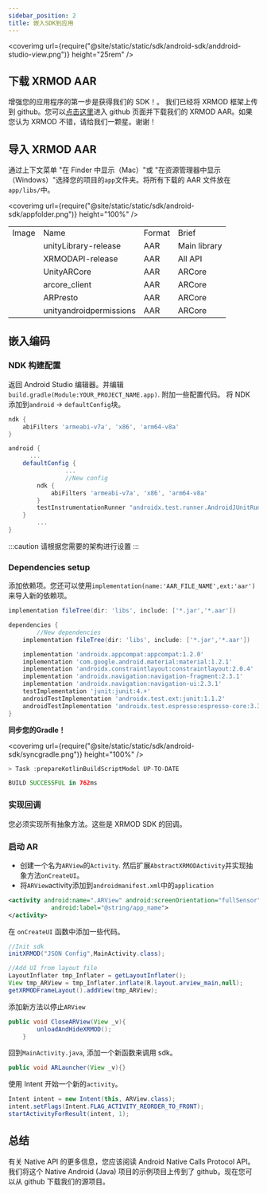 ```yaml
---
sidebar_position: 2
title: 嵌入SDK到应用
---
```



<coverimg url={require("@site/static/static/sdk/android-sdk/anddroid-studio-view.png")} height="25rem" />

## 下载 XRMOD AAR

增强您的应用程序的第一步是获得我们的 SDK！。
我们已经将 XRMOD 框架上传到 github。您可以[点击这里](https://github.com/Phantomxm2021/ARMOD-Framework)进入 github 页面并下载我们的 XRMOD AAR。如果您认为 XRMOD 不错，请给我们一颗星。谢谢！

## 导入 XRMOD AAR

通过上下文菜单 "在 Finder 中显示（Mac）"或 "在资源管理器中显示（Windows）"选择您的项目的`app`文件夹。将所有下载的 AAR 文件放在`app/libs/`中。

<coverimg url={require("@site/static/static/sdk/android-sdk/appfolder.png")} height="100%" />

<table>
  <tr>
    <td>Image</td>
    <td>Name</td>
    <td>Format</td>
    <td>Brief</td>
  </tr>
  <tr>
    <td rowspan="7">
      <coverimg url={require("@site/static/static/sdk/android-sdk/dragtoset.png")} height="25rem" />
    </td>
  </tr>
  <tr>
    <td>unityLibrary-release</td>
    <td>AAR</td>
    <td>Main library</td>
  </tr>
  <tr>
    <td>XRMODAPI-release</td>
    <td>AAR</td>
    <td>All API</td>
  </tr>
  <tr>
    <td>UnityARCore</td>
    <td>AAR</td>
    <td>ARCore</td>
  </tr>
  <tr>
    <td>arcore_client</td>
    <td>AAR</td>
    <td>ARCore</td>
  </tr>
  <tr>
    <td>ARPresto</td>
    <td>AAR</td>
    <td>ARCore</td>
  </tr>
  <tr>
    <td>unityandroidpermissions</td>
    <td>AAR</td>
    <td>ARCore</td>
  </tr>
</table>

## 嵌入编码

### NDK 构建配置

返回 Android Studio 编辑器。并编辑`build.gradle(Module:YOUR_PROJECT_NAME.app)`. 附加一些配置代码。
将 NDK 添加到`android` -> `defaultConfig`块。

```gradle title="build.gradle(Module:ProjectName.app)"
ndk {
    abiFilters 'armeabi-v7a', 'x86', 'arm64-v8a'
}
```

```gradle title="build.gradle(Module:ProjectName.app)"
android {
	  ...
    defaultConfig {
				...
				//New config
        ndk {
            abiFilters 'armeabi-v7a', 'x86', 'arm64-v8a'
        }
        testInstrumentationRunner "androidx.test.runner.AndroidJUnitRunner"
    }
		...
}
```

:::caution
请根据您需要的架构进行设置
:::

### Dependencies setup

添加依赖项。您还可以使用`implementation(name:'AAR_FILE_NAME',ext:'aar')`来导入新的依赖项。

```gradle title="build.gradle(Module:ProjectName.app)"
implementation fileTree(dir: 'libs', include: ['*.jar','*.aar'])
```

```gradle title="build.gradle(Module:ProjectName.app)"
dependencies {
		//New dependencies
    implementation fileTree(dir: 'libs', include: ['*.jar','*.aar'])

    implementation 'androidx.appcompat:appcompat:1.2.0'
    implementation 'com.google.android.material:material:1.2.1'
    implementation 'androidx.constraintlayout:constraintlayout:2.0.4'
    implementation 'androidx.navigation:navigation-fragment:2.3.1'
    implementation 'androidx.navigation:navigation-ui:2.3.1'
    testImplementation 'junit:junit:4.+'
    androidTestImplementation 'androidx.test.ext:junit:1.1.2'
    androidTestImplementation 'androidx.test.espresso:espresso-core:3.3.0'
}
```

**同步您的Gradle！**

<coverimg url={require("@site/static/static/sdk/android-sdk/syncgradle.png")} height="100%" />

```gradle title="catlog"
> Task :prepareKotlinBuildScriptModel UP-TO-DATE

BUILD SUCCESSFUL in 762ms
```

### 实现回调

您必须实现所有抽象方法。这些是 XRMOD SDK 的回调。

### 启动 AR

- 创建一个名为`ARView`的`Activity`. 然后扩展`AbstractXRMODActivity`并实现抽象方法`onCreateUI`。
- 将`ARView`activity添加到`androidmanifest.xml`中的`application`

```xml title="androidmanifest.xml"
<activity android:name=".ARView" android:screenOrientation="fullSensor" android:configChanges="mcc|mnc|locale|touchscreen|keyboard|keyboardHidden|navigation|orientation|screenLayout|uiMode|screenSize|smallestScreenSize|fontScale|layoutDirection|density" android:hardwareAccelerated="false" android:process=":Unity"
            android:label="@string/app_name">
</activity>
```

在 `onCreateUI` 函数中添加一些代码。

```java
//Init sdk
initXRMOD("JSON Config",MainActivity.class);

//Add UI from layout file
LayoutInflater tmp_Inflater = getLayoutInflater();
View tmp_ARView = tmp_Inflater.inflate(R.layout.arview_main,null);
getXRMODFrameLayout().addView(tmp_ARView);
```

添加新方法以停止`ARView`

```java
public void CloseARView(View _v){
        unloadAndHideXRMOD();
    }
```

回到`MainActivity.java`, 添加一个新函数来调用 sdk。

```java
public void ARLauncher(View _v){}
```

使用 Intent 开始一个新的`activity`。

```java
Intent intent = new Intent(this, ARView.class);
intent.setFlags(Intent.FLAG_ACTIVITY_REORDER_TO_FRONT);
startActivityForResult(intent, 1);
```

## 总结

有关 Native API 的更多信息，您应该阅读 Android Native Calls Protocol API。我们将这个 Native Android (Java) 项目的示例项目上传到了 github。现在您可以从 github 下载我们的源项目。
